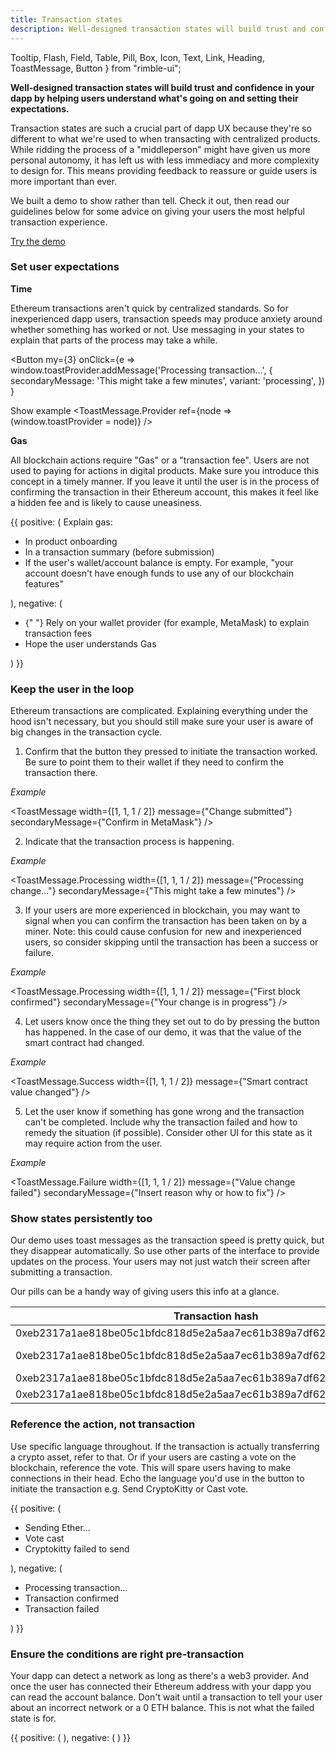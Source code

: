 ```yaml
---
title: Transaction states
description: Well-designed transaction states will build trust and confidence in your dapp by helping users understand what's going on and setting their expectations.
---
```


  Tooltip,
  Flash,
  Field,
  Table,
  Pill,
  Box,
  Icon,
  Text,
  Link,
  Heading,
  ToastMessage,
  Button
} from "rimble-ui";

**Well-designed transaction states will build trust and confidence in your dapp by helping users understand what's going on and setting their expectations.**

Transaction states are such a crucial part of dapp UX because they're so different to what we're used to when transacting with centralized products. While ridding the process of a "middleperson" might have given us more personal autonomy, it has left us with less immediacy and more complexity to design for. This means providing feedback to reassure or guide users is more important than ever.

We built a demo to show rather than tell. Check it out, then read our guidelines below for some advice on giving your users the most helpful transaction experience.

[Try the demo](https://rimble-app-demo.netlify.com/)

### Set user expectations

**Time**

Ethereum transactions aren't quick by centralized standards. So for inexperienced dapp users, transaction speeds may produce anxiety around whether something has worked or not. Use messaging in your states to explain that parts of the process may take a while.

<Button
my={3}
onClick={e =>
window.toastProvider.addMessage('Processing transaction...', {
secondaryMessage: 'This might take a few minutes',
variant: 'processing',
})
}
>
Show example
</Button>
<ToastMessage.Provider ref={node => (window.toastProvider = node)} />

**Gas**

All blockchain actions require "Gas" or a "transaction fee". Users are not used to paying for actions in digital products. Make sure you introduce this concept in a timely manner. If you leave it until the user is in the process of confirming the transaction in their Ethereum account, this makes it feel like a hidden fee and is likely to cause uneasiness.

<DoDont>
  {{
    positive: (
      <Text>
        Explain gas:
        <ul>
          <li>In product onboarding</li>
          <li>In a transaction summary (before submission)</li>
          <li>
            If the user's wallet/account balance is empty. For example, "your
            account doesn't have enough funds to use any of our blockchain
            features"
          </li>
        </ul>
      </Text>
    ),
    negative: (
      <Text>
        <ul>
          <li>
            {" "}
            Rely on your wallet provider (for example, MetaMask) to explain
            transaction fees
          </li>
          <li> Hope the user understands Gas</li>
        </ul>
      </Text>
    )
  }}
</DoDont>

### Keep the user in the loop

Ethereum transactions are complicated. Explaining everything under the hood isn't necessary, but you should still make sure your user is aware of big changes in the transaction cycle.

1. Confirm that the button they pressed to initiate the transaction worked. Be sure to point them to their wallet if they need to confirm the transaction there.

_Example_

<ToastMessage
  width={[1, 1, 1 / 2]}
  message={"Change submitted"}
  secondaryMessage={"Confirm in MetaMask"}
/>

2. Indicate that the transaction process is happening.

_Example_

<ToastMessage.Processing
  width={[1, 1, 1 / 2]}
  message={"Processing change..."}
  secondaryMessage={"This might take a few minutes"}
/>

3. If your users are more experienced in blockchain, you may want to signal when you can confirm the transaction has been taken on by a miner. Note: this could cause confusion for new and inexperienced users, so consider skipping until the transaction has been a success or failure.

_Example_

<ToastMessage.Processing
  width={[1, 1, 1 / 2]}
  message={"First block confirmed"}
  secondaryMessage={"Your change is in progress"}
/>

4.  Let users know once the thing they set out to do by pressing the button has happened. In the case of our demo, it was that the value of the smart contract had changed.

_Example_

<ToastMessage.Success
  width={[1, 1, 1 / 2]}
  message={"Smart contract value changed"}
/>

5. Let the user know if something has gone wrong and the transaction can't be completed. Include why the transaction failed and how to remedy the situation (if possible). Consider other UI for this state as it may require action from the user.

_Example_

<ToastMessage.Failure
  width={[1, 1, 1 / 2]}
  message={"Value change failed"}
  secondaryMessage={"Insert reason why or how to fix"}
/>

### Show states persistently too

Our demo uses toast messages as the transaction speed is pretty quick, but they disappear automatically. So use other parts of the interface to provide updates on the process. Your users may not just watch their screen after submitting a transaction.

Our pills can be a handy way of giving users this info at a glance.

<Table>
  <thead>
    <tr>
      <th>Transaction hash</th>
      <th>Time</th>
      <th>Status</th>
    </tr>
  </thead>
  <tbody>
    <tr>
      <td>
        0xeb2317a1ae818be05c1bfdc818d5e2a5aa7ec61b389a7df6268bfd0d5d8e8cc0
      </td>
      <td />
      <td>
        <Pill mx={3} color={"blue"}>
          {"Started"}
        </Pill>
        <br />
      </td>
    </tr>
    <tr>
      <td>
        0xeb2317a1ae818be05c1bfdc818d5e2a5aa7ec61b389a7df6268bfd0d5d8e8cc0
      </td>
      <td />
      <td>
        <Pill mx={3} color={"orange"}>
          {" "}
          {"Processing"}
        </Pill>
        <br />
      </td>
    </tr>
    <tr>
      <td>
        0xeb2317a1ae818be05c1bfdc818d5e2a5aa7ec61b389a7df6268bfd0d5d8e8cc0
      </td>
      <td />
      <td>
        <Pill mx={3} color={"green"}>
          {"Confirmed"}
        </Pill>
        <br />
      </td>
    </tr>
    <tr>
      <td>
        0xeb2317a1ae818be05c1bfdc818d5e2a5aa7ec61b389a7df6268bfd0d5d8e8cc0
      </td>
      <td />
      <td>
        <Pill mx={3} color={"red"}>
          {"Failed"}
        </Pill>
        <br />
      </td>
    </tr>
  </tbody>
</Table>

### Reference the action, not transaction

Use specific language throughout. If the transaction is actually transferring a crypto asset, refer to that. Or if your users are casting a vote on the blockchain, reference the vote. This will spare users having to make connections in their head. Echo the language you'd use in the button to initiate the transaction e.g. Send CryptoKitty or Cast vote.

<DoDont>
  {{
    positive: (
      <Text>
        <ul>
          <li>Sending Ether...</li>
          <li>Vote cast</li>
          <li>Cryptokitty failed to send</li>
        </ul>
      </Text>
    ),
    negative: (
      <Text>
        <ul>
          <li> Processing transaction...</li>
          <li> Transaction confirmed</li>
          <li> Transaction failed</li>
        </ul>
      </Text>
    )
  }}
</DoDont>

### Ensure the conditions are right pre-transaction

Your dapp can detect a network as long as there's a web3 provider. And once the user has connected their Ethereum address with your dapp you can read the account balance. Don't wait until a transaction to tell your user about an incorrect network or a 0 ETH balance. This is not what the failed state is for.

<DoDont>
  {{
    positive: (
      <ToastMessage.Failure
        width={[1, 1, 1 / 2]}
        message={"Payment failed"}
        secondaryMessage={"You didn't sign the contract in MetaMask"}
      />
    ),
    negative: (
      <Box>
        <ToastMessage.Failure
          width={[1, 1, 1 / 2]}
          message={"Payment failed"}
          secondaryMessage={"You were on the wrong network"}
        />
        <ToastMessage.Failure
          width={[1, 1, 1 / 2]}
          message={"Payment failed"}
          secondaryMessage={"Your balance is 0 Ether"}
        />
      </Box>
    )
  }}
</DoDont>
